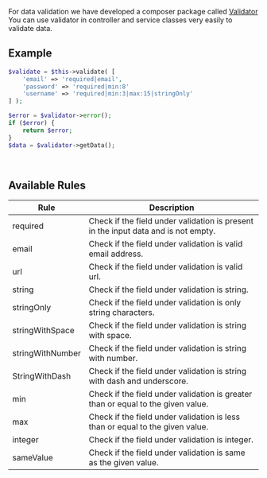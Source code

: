 For data validation we have developed a composer package called [Validator](https://packagist.org/packages/codesvault/validator)
You can use validator in controller and service classes very easily to validate data.

## Example

```php
$validate = $this->validate( [
	'email' => 'required|email',
	'password' => 'required|min:8'
	'username' => 'required|min:3|max:15|stringOnly'
] );

$error = $validator->error();
if ($error) {
	return $error;
}
$data = $validator->getData();
```

<br />

## Available Rules

| Rule | Description |
| --- | --- |
| required | Check if the field under validation is present in the input data and is not empty. |
| email | Check if the field under validation is valid email address. |
| url | Check if the field under validation is valid url. |
| string | Check if the field under validation is string. |
| stringOnly | Check if the field under validation is only string characters. |
| stringWithSpace | Check if the field under validation is string with space. |
| stringWithNumber | Check if the field under validation is string with number. |
| StringWithDash | Check if the field under validation is string with dash and underscore. |
| min | Check if the field under validation is greater than or equal to the given value. |
| max | Check if the field under validation is less than or equal to the given value. |
| integer | Check if the field under validation is integer. |
| sameValue | Check if the field under validation is same as the given value. |
